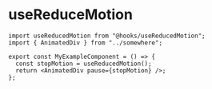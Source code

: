 
<Meta title="Developers/Hooks/useReduceMotion" />

# useReduceMotion

```
import useReducedMotion from "@hooks/useReducedMotion";
import { AnimatedDiv } from "../somewhere";

export const MyExampleComponent = () => {
  const stopMotion = useReducedMotion();
  return <AnimatedDiv pause={stopMotion} />;
};
```
